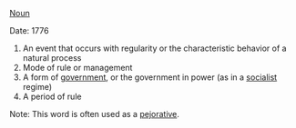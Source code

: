 [[Noun]]

Date: 1776

#An event that occurs with regularity or the characteristic behavior of a natural process
#Mode of rule or management 
#A form of [[government]], or the government in power (as in a [[socialist]] regime)
#A period of rule

Note: This word is often used as a [[pejorative]].